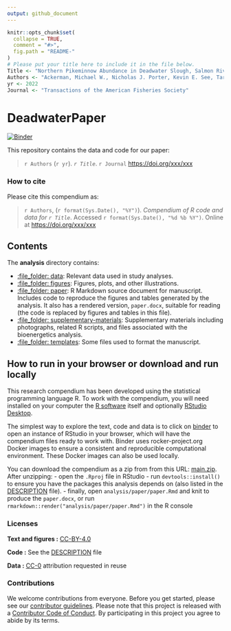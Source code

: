 ```yaml
---
output: github_document
---
```


<!-- README.md is generated from README.Rmd. Please edit that file -->

```r
knitr::opts_chunk$set(
  collapse = TRUE,
  comment = "#>",
  fig.path = "README-"
)
# Please put your title here to include it in the file below.
Title <- "Northern Pikeminnow Abundance in Deadwater Slough, Salmon River, Idaho, and Potential Impacts to Local Chinook Salmon Populations"
Authors <- "Ackerman, Michael W., Nicholas J. Porter, Kevin E. See, Tara E. Blackman, Michael S. Hall, and Richard A. Carmichael"
yr <- 2022
Journal <- "Transactions of the American Fisheries Society"

```

# DeadwaterPaper

[![Binder](https://mybinder.org/badge_logo.svg)](https://mybinder.org/v2/gh/mackerman44/DeadwaterPaper/main?urlpath=rstudio)

This repository contains the data and code for our paper:

> `r Authors` (`r yr`). _`r Title`_. `r Journal` <https://doi.org/xxx/xxx>


### How to cite

Please cite this compendium as:

> `r Authors`, (`r format(Sys.Date(), "%Y")`). _Compendium of R code and data for `r Title`_. Accessed `r format(Sys.Date(), "%d %b %Y")`. Online at <https://doi.org/xxx/xxx>

## Contents

The **analysis** directory contains:
   
  - [:file\_folder: data](/analysis/data): Relevant data used in study analyses.
  - [:file\_folder: figures](/analysis/figures): Figures, plots, and other
    illustrations.
  - [:file\_folder: paper](/analysis/paper): R Markdown source document
    for manuscript. Includes code to reproduce the figures and tables
    generated by the analysis. It also has a rendered version,
    `paper.docx`, suitable for reading (the code is replaced by figures
    and tables in this file).
  - [:file\_folder: supplementary-materials](/analysis/supplementary-materials):
    Supplementary materials including photographs, related R scripts, and files associated with the bioenergetics analysis.
  - [:file\_folder: templates](/analysis/bioenergetics): Some files used to format the manuscript.
  

## How to run in your browser or download and run locally

This research compendium has been developed using the statistical programming
language R. To work with the compendium, you will need
installed on your computer the [R software](https://cloud.r-project.org/)
itself and optionally [RStudio Desktop](https://rstudio.com/products/rstudio/download/).

The simplest way to explore the text, code and data is to click on
[binder](https://mybinder.org/v2/gh/mackerman44/DeadwaterPaper/main?urlpath=rstudio)
to open an instance of RStudio in your browser, which will have the
compendium files ready to work with. Binder uses rocker-project.org
Docker images to ensure a consistent and reproducible computational
environment. These Docker images can also be used locally.

You can download the compendium as a zip from from this URL:
[main.zip](/archive/main.zip). After unzipping:
- open the `.Rproj` file in RStudio
- run `devtools::install()` to ensure you have the packages this analysis depends on (also listed in the
[DESCRIPTION](/DESCRIPTION) file).
- finally, open `analysis/paper/paper.Rmd` and knit to produce the `paper.docx`, or run `rmarkdown::render("analysis/paper/paper.Rmd")` in the R console

### Licenses

**Text and figures :**  [CC-BY-4.0](http://creativecommons.org/licenses/by/4.0/)

**Code :** See the [DESCRIPTION](DESCRIPTION) file

**Data :** [CC-0](http://creativecommons.org/publicdomain/zero/1.0/) attribution requested in reuse

### Contributions

We welcome contributions from everyone. Before you get started, please see our [contributor guidelines](CONTRIBUTING.md). Please note that this project is released with a [Contributor Code of Conduct](CONDUCT.md). By participating in this project you agree to abide by its terms.

